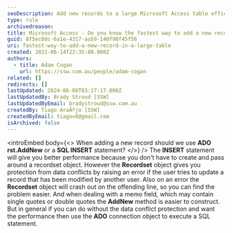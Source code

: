 ```yaml
---
seoDescription: Add new records to a large Microsoft Access table efficiently by using ADO's AddNew method or SQL INSERT statement for improved performance and data conflict protection.
type: rule
archivedreason:
title: Microsoft Access - Do you know the fastest way to add a new record in a large table?
guid: 8f5ec0dc-6a1e-4317-aa59-140f98f45f56
uri: fastest-way-to-add-a-new-record-in-a-large-table
created: 2021-06-14T22:35:08.000Z
authors:
  - title: Adam Cogan
    url: https://ssw.com.au/people/adam-cogan
related: []
redirects: []
lastUpdated: 2024-06-08T03:27:17.000Z
lastUpdatedBy: Brady Stroud [SSW]
lastUpdatedByEmail: bradystroud@ssw.com.au
createdBy: Tiago AraÃºjo [SSW]
createdByEmail: tiagov8@gmail.com
isArchived: false
---
```


<introEmbed
  body={<>
When adding a new record should we use **ADO rst.AddNew** or a **SQL INSERT** statement?
  </>}
/>
The **INSERT** statement will give you better performance because you don't have to create and pass around a recordset object. However the **Recordset** object gives you protection from data conflicts by raising an error if the user tries to update a record that has been modified by another user. Also on an error the **Recordset** object will crash out on the offending line, so you can find the problem easier. And when dealing with a memo field, which may contain single quotes or double quotes the **AddNew** method is easier to construct. But in general if you can do without the data conflict protection and want the performance then use the **ADO** connection object to execute a SQL statement.
